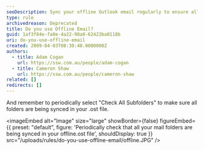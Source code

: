 ```yaml
---
seoDescription: Sync your offline Outlook email regularly to ensure all folders and subfolders are properly synced with your online account.
type: rule
archivedreason: Deprecated
title: Do you use Offline Email?
guid: 1af3f84e-fa0e-4a22-98a0-62423ba0118b
uri: do-you-use-offline-email
created: 2009-04-03T08:30:40.0000000Z
authors:
  - title: Adam Cogan
    url: https://ssw.com.au/people/adam-cogan
  - title: Cameron Shaw
    url: https://ssw.com.au/people/cameron-shaw
related: []
redirects: []
---
```


And remember to periodically select "Check All Subfolders" to make sure all folders are being synced in your .ost file.

<imageEmbed
  alt="Image"
  size="large"
  showBorder={false}
  figureEmbed={{
    preset: "default",
    figure: 'Periodically check that all your mail folders are being synced in your offline.ost file',
    shouldDisplay: true
  }}
  src="/uploads/rules/do-you-use-offline-email/offline.JPG"
/>
